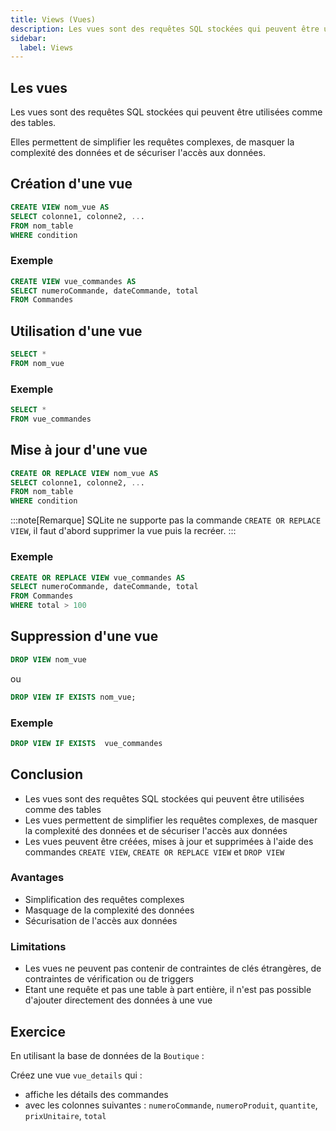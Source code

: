 ```yaml
---
title: Views (Vues)
description: Les vues sont des requêtes SQL stockées qui peuvent être utilisées comme des tables
sidebar:
  label: Views
---
```



<Slide>

## Les vues

Les vues sont des requêtes SQL stockées qui peuvent être utilisées comme des tables.

Elles permettent de simplifier les requêtes complexes, de masquer la complexité des données et de sécuriser l'accès aux données.

</Slide>

<Slide>

## Création d'une vue

```sql
CREATE VIEW nom_vue AS
SELECT colonne1, colonne2, ...
FROM nom_table
WHERE condition
```

</Slide>

<Slide>

### Exemple

```sql
CREATE VIEW vue_commandes AS
SELECT numeroCommande, dateCommande, total
FROM Commandes
```

</Slide>

<Slide>

## Utilisation d'une vue

```sql
SELECT *
FROM nom_vue
```

</Slide>

<Slide>

### Exemple

```sql
SELECT *
FROM vue_commandes
```

</Slide>

<Slide>

## Mise à jour d'une vue

```sql
CREATE OR REPLACE VIEW nom_vue AS
SELECT colonne1, colonne2, ...
FROM nom_table
WHERE condition
```

:::note[Remarque]
SQLite ne supporte pas la commande `CREATE OR REPLACE VIEW`, il faut d'abord supprimer la vue puis la recréer.
:::

</Slide>

<Slide>

### Exemple

```sql
CREATE OR REPLACE VIEW vue_commandes AS
SELECT numeroCommande, dateCommande, total
FROM Commandes
WHERE total > 100
```

</Slide>

<Slide>

## Suppression d'une vue

```sql
DROP VIEW nom_vue
```
ou 

```sql
DROP VIEW IF EXISTS nom_vue;
```

</Slide>

<Slide>

### Exemple

```sql
DROP VIEW IF EXISTS  vue_commandes
```

</Slide>
<Slide>

## Conclusion

- Les vues sont des requêtes SQL stockées qui peuvent être utilisées comme des tables
- Les vues permettent de simplifier les requêtes complexes, de masquer la complexité des données et de sécuriser l'accès aux données
- Les vues peuvent être créées, mises à jour et supprimées à l'aide des commandes `CREATE VIEW`, `CREATE OR REPLACE VIEW` et `DROP VIEW`

### Avantages

- Simplification des requêtes complexes
- Masquage de la complexité des données
- Sécurisation de l'accès aux données

### Limitations

- Les vues ne peuvent pas contenir de contraintes de clés étrangères, de contraintes de vérification ou de triggers
- Etant une requête et pas une table à part entière, il n'est pas possible d'ajouter directement des données à une vue

</Slide>

<Slide>

## Exercice

En utilisant la base de données de la `Boutique` :


<TextDB />

Créez une vue `vue_details` qui : 

- affiche les détails des commandes 
- avec les colonnes suivantes : `numeroCommande`, `numeroProduit`, `quantite`, `prixUnitaire`, `total`

</Slide>
